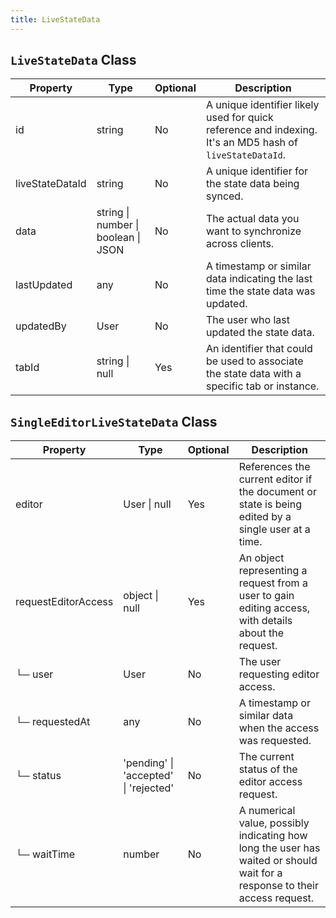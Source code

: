 ```yaml
---
title: LiveStateData
---
```


## `LiveStateData` Class

| Property         | Type                           | Optional | Description                                                                                          |
|------------------|--------------------------------|----------|------------------------------------------------------------------------------------------------------|
| id               | string                         | No       | A unique identifier likely used for quick reference and indexing. It's an MD5 hash of `liveStateDataId`. |
| liveStateDataId  | string                         | No       | A unique identifier for the state data being synced.                                                 |
| data             | string \| number \| boolean \| JSON | No       | The actual data you want to synchronize across clients.                                               |
| lastUpdated      | any                            | No       | A timestamp or similar data indicating the last time the state data was updated.                     |
| updatedBy        | User                           | No       | The user who last updated the state data.                                                           |
| tabId            | string \| null                 | Yes      | An identifier that could be used to associate the state data with a specific tab or instance.        |

## `SingleEditorLiveStateData` Class

| Property               | Type                     | Optional | Description                                                                                                                                                   |
|------------------------|--------------------------|----------|---------------------------------------------------------------------------------------------------------------------------------------------------------------|
| editor                 | User \| null             | Yes      | References the current editor if the document or state is being edited by a single user at a time.                                                             |
| requestEditorAccess    | object \| null           | Yes      | An object representing a request from a user to gain editing access, with details about the request.                                                           |
| └─ user                | User                     | No       | The user requesting editor access.                                                                                                                            |
| └─ requestedAt         | any                      | No       | A timestamp or similar data when the access was requested.                                                                                                    |
| └─ status              | 'pending' \| 'accepted' \| 'rejected' | No       | The current status of the editor access request.                                                                                                               |
| └─ waitTime            | number                   | No       | A numerical value, possibly indicating how long the user has waited or should wait for a response to their access request.                                     |

